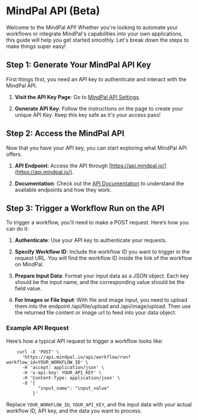 # MindPal API (Beta)

Welcome to the MindPal API! Whether you're looking to automate your workflows or integrate MindPal's capabilities into your own applications, this guide will help you get started smoothly. Let's break down the steps to make things super easy!

## Step 1: Generate Your MindPal API Key

First things first, you need an API key to authenticate and interact with the MindPal API.

1.  **Visit the API Key Page**: Go to [MindPal API Settings](https://brain.mindpal.space/personal/settings?tab=public-api).
    
2.  **Generate API Key**: Follow the instructions on the page to create your unique API Key. Keep this key safe as it's your access pass!
    

## Step 2: Access the MindPal API

Now that you have your API key, you can start exploring what MindPal API offers.

1.  **API Endpoint**: Access the API through [https://api.mindpal.io/](https://api.mindpal.io/).
    
2.  **Documentation**: Check out the [API Documentation](https://api.mindpal.io/docs) to understand the available endpoints and how they work.
    

## Step 3: Trigger a Workflow Run on the API

To trigger a workflow, you'll need to make a POST request. Here’s how you can do it:

1.  **Authenticate**: Use your API key to authenticate your requests.
    
2.  **Specify Workflow ID**: Include the workflow ID you want to trigger in the request URL. You will find the workflow ID inside the link of the workflow on MindPal.
    
3.  **Prepare Input Data**: Format your input data as a JSON object. Each key should be the input name, and the corresponding value should be the field value.
    
4.  **For Images or File Input**: With file and image input, you need to upload them into the endpoint /api/file/upload and /api/image/upload. Then use the returned file content or image url to feed into your data object.


### Example API Request

Here’s how a typical API request to trigger a workflow looks like:
```
    curl -X 'POST' \
      'https://api.mindpal.io/api/workflow/run?workflow_id=YOUR_WORKFLOW_ID' \
      -H 'accept: application/json' \
      -H 'x-api-key: YOUR_API_KEY' \
      -H 'Content-Type: application/json' \
      -d '{
            "input_name": "input_value"
          }'
```    

Replace `YOUR_WORKFLOW_ID`, `YOUR_API_KEY`, and the input data with your actual workflow ID, API key, and the data you want to process.



<PageFooter />
